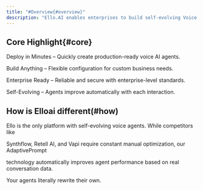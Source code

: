 ```yaml
---
title: "#Overview{#overview}"
description: "Ello.AI enables enterprises to build self-evolving Voice AI agents that are deployable in minutes, customizable, enterprise-ready, and continuously improving. Designed for scalability and integration across workflows."
---
```


## Core Highlight{#core}

Deploy in Minutes – Quickly create production-ready voice AI agents.

Build Anything – Flexible configuration for custom business needs.

Enterprise Ready – Reliable and secure with enterprise-level standards.

Self-Evolving – Agents improve automatically with each interaction.

## How is Elloai different(#how)

Ello is the only platform with self-evolving voice agents. While competitors like

Synthflow, Retell AI, and Vapi require constant manual optimization, our AdaptivePrompt

technology automatically improves agent performance based on real conversation data.

Your agents literally rewrite their own.